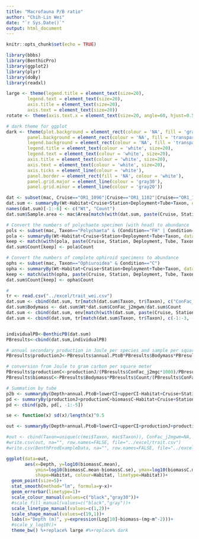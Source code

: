 ```yaml
---
title: "Macrofauna P/B ratio"
author: "Chih-Lin Wei"
date: "`r Sys.Date()`"
output: html_document
---
```


```r
knitr::opts_chunk$set(echo = TRUE)
```

```r
library(bbbs)
library(BenthicPro)
library(ggplot2)
library(plyr)
library(doBy)
library(readxl)

large <- theme(legend.title = element_text(size=20),
        legend.text = element_text(size=20),
        axis.title = element_text(size=20),
        axis.text = element_text(size=20))
rotate <- theme(axis.text.x = element_text(size=20, angle=60, hjust=0.5))

# dark theme for ggplot
dark <- theme(plot.background = element_rect(colour = 'NA', fill = 'gray10'),
        panel.background = element_rect(colour = 'NA', fill = 'transparent'),
        legend.background = element_rect(colour = 'NA', fill = 'transparent'),
        legend.title = element_text(colour = 'white', size=20),
        legend.text = element_text(colour = 'white', size=20),
        axis.title = element_text(colour = 'white', size=20),
        axis.text = element_text(colour = 'white', size=20),
        axis.ticks = element_line(colour = 'white'),
        panel.border = element_rect(fill = 'NA', colour = 'white'), 
        panel.grid.major = element_line(colour = 'gray30'),
        panel.grid.minor = element_line(colour = 'gray20'))
```

```r
dat <- subset(mac, Cruise=="OR1_1096"|Cruise=="OR1_1102"|Cruise=="OR1_1114"|Cruise=="OR1_1126"|Cruise=="OR1_1128"|Cruise=="OR1_1132")
dat.sum <- summaryBy(Wt~Habitat+Cruise+Station+Deployment+Tube+Taxon, data=dat, FUN=c(sum, length))
names(dat.sum)[-1:-6] <- c("Wt", "Count")
dat.sum$Sample.area <- mac$Area[match(with(dat.sum, paste(Cruise, Station)), with(mac, paste(Cruise, Station)))]

# Convert the numbers of polychaete specimen (with head) to abundance
pols <- subset(mac, Taxon=="Polychaeta" & (Condition=="FH" | Condition=="C" | Condition=="FHT"))
pola <- summaryBy(Wt~Habitat+Cruise+Station+Deployment+Tube+Taxon, data=pols, FUN=length, var.names="Count", keep.names = T)
keep <- match(with(pola, paste(Cruise, Station, Deployment, Tube, Taxon)), with(dat.sum, paste(Cruise, Station, Deployment, Tube, Taxon)))
dat.sum$Count[keep] <- pola$Count

# Convert the numbers of complete ophiroid specimens to abundance
ophs <- subset(mac, Taxon=="Ophiuroidea" & Condition=="C")
opha <- summaryBy(Wt~Habitat+Cruise+Station+Deployment+Tube+Taxon, data=ophs, FUN=length, var.names="Count", keep.names = T)
keep <- match(with(opha, paste(Cruise, Station, Deployment, Tube, Taxon)), with(dat.sum, paste(Cruise, Station, Deployment, Tube, Taxon)))
dat.sum$Count[keep] <- opha$Count

# 
tr <- read.csv("../excel/trait_wei.csv")
dat.sum <- cbind(dat.sum, tr[match(dat.sum$Taxon, tr$Taxon), c("ConFac_j2mgwm", "ConFac_j2mgc")])
dat.sum$Bodymass <- dat.sum$Wt*dat.sum$ConFac_j2mgwm/dat.sum$Count
dat.sum <- cbind(dat.sum, env[match(with(dat.sum, paste(Cruise, Station)), with(env, paste(Cruise, Station))), c("Temperature", "Depth")])
dat.sum <- cbind(dat.sum, tr[match(dat.sum$Taxon, tr$Taxon), c(-1:-3, -21)])


individualPB<-BenthicPB(dat.sum)
PBresults<-cbind(dat.sum,individualPB)

# annual secondary production in Joule per species and sample per square meter
PBresults$productionJ<-PBresults$annual.PtoB*PBresults$Bodymass*PBresults$Count/PBresults$Sample.area

# conversion from Joule to gram carbon per square meter
PBresults$productionC<-productionJ/(PBresults$ConFac_j2mgc*1000)/PBresults$Sample.area
PBresults$biomassC<-PBresults$Bodymass*PBresults$Count/(PBresults$ConFac_j2mgc*1000)/PBresults$Sample.area

# Summation by tube
p2b <- summaryBy(Depth+annual.PtoB+lowerCI+upperCI~Habitat+Cruise+Station+Deployment+Tube, data = PBresults, fun = mean, keep.names = TRUE)
pd <- summaryBy(productionJ+productionC+biomassC~Habitat+Cruise+Station+Deployment+Tube, data = PBresults, fun = sum, keep.names = TRUE)
pd <- cbind(p2b, pd[, -1:-5])

se <- function(x) sd(x)/length(x)^0.5

out <- summaryBy(Depth+annual.PtoB+lowerCI+upperCI+productionJ+productionC+biomassC~Habitat+Cruise+Station, data = pd, FUN = c(mean, sd, length, se))

#out <- cbind(Taxon=unique(c(mei$Taxon, mac$Taxon)), ConFac_j2mgwm=NA, Mollusca=NA, Annelida=NA, Crustacea=NA, Echinodermata=NA, Insecta=NA, Infauna=NA, Sessile=NA, Crawler=NA, FacultativeSwimmer=NA, Herbivore=NA, Omnivore=NA, Carnivore=NA, Lake=NA, River=NA, Marine=NA, Subtidal=NA, Exploited=NA)
#write.csv(out, na="", row.names=FALSE, file="../excel/trait.csv")
#write.csv(BenthProdExampleData, na="", row.names=FALSE, file="../excel/BenthProdExampleData.csv")
```

```r
ggplot(data=out, 
       aes(x=Depth, y=log10(biomassC.mean), 
           ymin=log10(biomassC.mean-biomassC.se), ymax=log10(biomassC.mean+biomassC.se),
           shape=Habitat, colour=Habitat, linetype=Habitat))+
  geom_point(size=5)+
  stat_smooth(method="lm", formula=y~x)+
  geom_errorbar(linetype=1)+
  scale_colour_manual(values=c("black","gray30"))+
  #scale_fill_manual(values=c("black","gray"))+
  scale_linetype_manual(values=c(1,2))+
  scale_shape_manual(values=c(19,1))+
  labs(x="Depth (m)", y=expression(Log[10]~biomass~(mg~m^-2)))+
  #scale_y_log10()+
  theme_bw() %+replace% large #%+replace% dark
```

